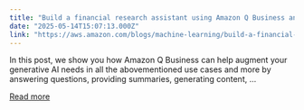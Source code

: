 ```yaml
---
title: "Build a financial research assistant using Amazon Q Business and Amazon QuickSight for generative AI–powered insights"
date: "2025-05-14T15:07:13.000Z"
link: "https://aws.amazon.com/blogs/machine-learning/build-a-financial-research-assistant-using-amazon-q-business-and-amazon-quicksight-for-generative-ai-powered-insights/"
---
```


In this post, we show you how Amazon Q Business can help augment your generative AI needs in all the abovementioned use cases and more by answering questions, providing summaries, generating content, ...

[Read more](https://aws.amazon.com/blogs/machine-learning/build-a-financial-research-assistant-using-amazon-q-business-and-amazon-quicksight-for-generative-ai-powered-insights/)
